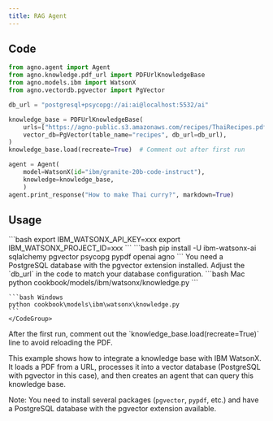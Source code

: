 ```yaml
---
title: RAG Agent
---
```


## Code

```python cookbook/models/ibm/watsonx/knowledge.py
from agno.agent import Agent
from agno.knowledge.pdf_url import PDFUrlKnowledgeBase
from agno.models.ibm import WatsonX
from agno.vectordb.pgvector import PgVector

db_url = "postgresql+psycopg://ai:ai@localhost:5532/ai"

knowledge_base = PDFUrlKnowledgeBase(
    urls=["https://agno-public.s3.amazonaws.com/recipes/ThaiRecipes.pdf"],
    vector_db=PgVector(table_name="recipes", db_url=db_url),
)
knowledge_base.load(recreate=True)  # Comment out after first run

agent = Agent(
    model=WatsonX(id="ibm/granite-20b-code-instruct"),
    knowledge=knowledge_base,
    )
agent.print_response("How to make Thai curry?", markdown=True)
```

## Usage

<Steps>
  <Snippet file="create-venv-step.mdx" />

  <Step title="Set your API key">
    ```bash
    export IBM_WATSONX_API_KEY=xxx
    export IBM_WATSONX_PROJECT_ID=xxx
    ```
  </Step>

  <Step title="Install libraries">
    ```bash
    pip install -U ibm-watsonx-ai sqlalchemy pgvector psycopg pypdf openai agno
    ```
  </Step>

  <Step title="Set up PostgreSQL with pgvector">
    You need a PostgreSQL database with the pgvector extension installed. Adjust the `db_url` in the code to match your database configuration.
  </Step>

  <Step title="Run Agent">
    <CodeGroup>
    ```bash Mac
    python cookbook/models/ibm/watsonx/knowledge.py
    ```

    ```bash Windows
    python cookbook\models\ibm\watsonx\knowledge.py
    ```
    </CodeGroup>
  </Step>

  <Step title="For subsequent runs">
    After the first run, comment out the `knowledge_base.load(recreate=True)` line to avoid reloading the PDF.
  </Step>
</Steps>

This example shows how to integrate a knowledge base with IBM WatsonX. It loads a PDF from a URL, processes it into a vector database (PostgreSQL with pgvector in this case), and then creates an agent that can query this knowledge base.

Note: You need to install several packages (`pgvector`, `pypdf`, etc.) and have a PostgreSQL database with the pgvector extension available. 